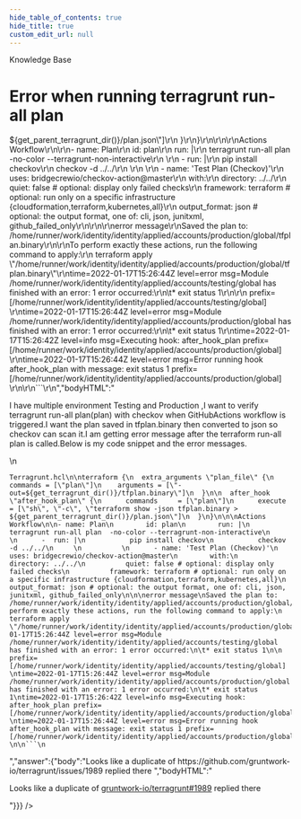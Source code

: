 ```yaml
---
hide_table_of_contents: true
hide_title: true
custom_edit_url: null
---
```



<head>
  <link rel="canonical" href="https://github.com/gruntwork-io/knowledge-base/discussions/146" />
</head>

<CenterLayout>
<span className="searchCategory">Knowledge Base</span>
<h1>Error when running terragrunt run-all plan</h1>
<GitHub discussion={{"id":"D_kwDOF8slf84AOiob","number":146,"author":{"login":"drey0143143"},"title":"Error when running terragrunt run-all plan","body":"I have multiple environment Testing and Production ,I want to verify terragrunt run-all plan(plan) with checkov when GitHubActions workflow is triggered.I want the plan saved in tfplan.binary then converted to json so checkov can scan it.I am getting error message after the terraform run-all plan is called.Below is my code snippet and the error messages.\r\n~~~\r\nTerragrunt.hcl\r\n\r\nterraform {\r\n  extra_arguments \"plan_file\" {\r\n    commands = [\"plan\"]\r\n    arguments = [\"-out=${get_terragrunt_dir()}/tfplan.binary\"]\r\n  }\r\n\r\n  after_hook \"after_hook_plan\" {\r\n      commands     = [\"plan\"]\r\n      execute      = [\"sh\", \"-c\", \"terraform show -json tfplan.binary > ${get_parent_terragrunt_dir()}/plan.json\"]\r\n  }\r\n}\r\n\r\n\r\nActions Workflow\r\n\r\n- name: Plan\r\n        id: plan\r\n        run: |\r\n          terragrunt run-all plan  -no-color --terragrunt-non-interactive\r\n          \r\n      -  run: |\r\n           pip install checkov\r\n           checkov -d ../../\r\n     \r\n          \r\n      - name: 'Test Plan (Checkov)'\r\n        uses: bridgecrewio/checkov-action@master\r\n        with:\r\n          directory: ../../\r\n          quiet: false # optional: display only failed checks\r\n          framework: terraform # optional: run only on a specific infrastructure {cloudformation,terraform,kubernetes,all}\r\n          output_format: json # optional: the output format, one of: cli, json, junitxml, github_failed_only\r\n\r\n\r\nerror message\r\nSaved the plan to: /home/runner/work/identity/identity/applied/accounts/production/global/tfplan.binary\r\n\r\nTo perform exactly these actions, run the following command to apply:\r\n    terraform apply \"/home/runner/work/identity/identity/applied/accounts/production/global/tfplan.binary\"\r\ntime=2022-01-17T15:26:44Z level=error msg=Module /home/runner/work/identity/identity/applied/accounts/testing/global has finished with an error: 1 error occurred:\r\n\t* exit status 1\r\n\r\n prefix=[/home/runner/work/identity/identity/applied/accounts/testing/global] \r\ntime=2022-01-17T15:26:44Z level=error msg=Module /home/runner/work/identity/identity/applied/accounts/production/global has finished with an error: 1 error occurred:\r\n\t* exit status 1\r\ntime=2022-01-17T15:26:42Z level=info msg=Executing hook: after_hook_plan prefix=[/home/runner/work/identity/identity/applied/accounts/production/global] \r\ntime=2022-01-17T15:26:44Z level=error msg=Error running hook after_hook_plan with message: exit status 1 prefix=[/home/runner/work/identity/identity/applied/accounts/production/global] \r\n\r\n```\r\n","bodyHTML":"<p dir=\"auto\">I have multiple environment Testing and Production ,I want to verify terragrunt run-all plan(plan) with checkov when GitHubActions workflow is triggered.I want the plan saved in tfplan.binary then converted to json so checkov can scan it.I am getting error message after the terraform run-all plan is called.Below is my code snippet and the error messages.</p>\n<div class=\"snippet-clipboard-content notranslate position-relative overflow-auto\" data-snippet-clipboard-copy-content=\"Terragrunt.hcl\n\nterraform {\n  extra_arguments &quot;plan_file&quot; {\n    commands = [&quot;plan&quot;]\n    arguments = [&quot;-out=${get_terragrunt_dir()}/tfplan.binary&quot;]\n  }\n\n  after_hook &quot;after_hook_plan&quot; {\n      commands     = [&quot;plan&quot;]\n      execute      = [&quot;sh&quot;, &quot;-c&quot;, &quot;terraform show -json tfplan.binary &gt; ${get_parent_terragrunt_dir()}/plan.json&quot;]\n  }\n}\n\n\nActions Workflow\n\n- name: Plan\n        id: plan\n        run: |\n          terragrunt run-all plan  -no-color --terragrunt-non-interactive\n          \n      -  run: |\n           pip install checkov\n           checkov -d ../../\n     \n          \n      - name: 'Test Plan (Checkov)'\n        uses: bridgecrewio/checkov-action@master\n        with:\n          directory: ../../\n          quiet: false # optional: display only failed checks\n          framework: terraform # optional: run only on a specific infrastructure {cloudformation,terraform,kubernetes,all}\n          output_format: json # optional: the output format, one of: cli, json, junitxml, github_failed_only\n\n\nerror message\nSaved the plan to: /home/runner/work/identity/identity/applied/accounts/production/global/tfplan.binary\n\nTo perform exactly these actions, run the following command to apply:\n    terraform apply &quot;/home/runner/work/identity/identity/applied/accounts/production/global/tfplan.binary&quot;\ntime=2022-01-17T15:26:44Z level=error msg=Module /home/runner/work/identity/identity/applied/accounts/testing/global has finished with an error: 1 error occurred:\n\t* exit status 1\n\n prefix=[/home/runner/work/identity/identity/applied/accounts/testing/global] \ntime=2022-01-17T15:26:44Z level=error msg=Module /home/runner/work/identity/identity/applied/accounts/production/global has finished with an error: 1 error occurred:\n\t* exit status 1\ntime=2022-01-17T15:26:42Z level=info msg=Executing hook: after_hook_plan prefix=[/home/runner/work/identity/identity/applied/accounts/production/global] \ntime=2022-01-17T15:26:44Z level=error msg=Error running hook after_hook_plan with message: exit status 1 prefix=[/home/runner/work/identity/identity/applied/accounts/production/global] \n\n```\"><pre class=\"notranslate\"><code class=\"notranslate\">Terragrunt.hcl\n\nterraform {\n  extra_arguments \"plan_file\" {\n    commands = [\"plan\"]\n    arguments = [\"-out=${get_terragrunt_dir()}/tfplan.binary\"]\n  }\n\n  after_hook \"after_hook_plan\" {\n      commands     = [\"plan\"]\n      execute      = [\"sh\", \"-c\", \"terraform show -json tfplan.binary &gt; ${get_parent_terragrunt_dir()}/plan.json\"]\n  }\n}\n\n\nActions Workflow\n\n- name: Plan\n        id: plan\n        run: |\n          terragrunt run-all plan  -no-color --terragrunt-non-interactive\n          \n      -  run: |\n           pip install checkov\n           checkov -d ../../\n     \n          \n      - name: 'Test Plan (Checkov)'\n        uses: bridgecrewio/checkov-action@master\n        with:\n          directory: ../../\n          quiet: false # optional: display only failed checks\n          framework: terraform # optional: run only on a specific infrastructure {cloudformation,terraform,kubernetes,all}\n          output_format: json # optional: the output format, one of: cli, json, junitxml, github_failed_only\n\n\nerror message\nSaved the plan to: /home/runner/work/identity/identity/applied/accounts/production/global/tfplan.binary\n\nTo perform exactly these actions, run the following command to apply:\n    terraform apply \"/home/runner/work/identity/identity/applied/accounts/production/global/tfplan.binary\"\ntime=2022-01-17T15:26:44Z level=error msg=Module /home/runner/work/identity/identity/applied/accounts/testing/global has finished with an error: 1 error occurred:\n\t* exit status 1\n\n prefix=[/home/runner/work/identity/identity/applied/accounts/testing/global] \ntime=2022-01-17T15:26:44Z level=error msg=Module /home/runner/work/identity/identity/applied/accounts/production/global has finished with an error: 1 error occurred:\n\t* exit status 1\ntime=2022-01-17T15:26:42Z level=info msg=Executing hook: after_hook_plan prefix=[/home/runner/work/identity/identity/applied/accounts/production/global] \ntime=2022-01-17T15:26:44Z level=error msg=Error running hook after_hook_plan with message: exit status 1 prefix=[/home/runner/work/identity/identity/applied/accounts/production/global] \n\n```\n</code></pre></div>","answer":{"body":"Looks like a duplicate of https://github.com/gruntwork-io/terragrunt/issues/1989 replied there ","bodyHTML":"<p dir=\"auto\">Looks like a duplicate of <a aria-label=\"Issue #1989\" class=\"issue-link js-issue-link\" data-error-text=\"Failed to load title\" data-id=\"1108709618\" data-permission-text=\"Title is private\" data-url=\"https://github.com/gruntwork-io/terragrunt/issues/1989\" data-hovercard-type=\"issue\" data-hovercard-url=\"/gruntwork-io/terragrunt/issues/1989/hovercard\" href=\"https://github.com/gruntwork-io/terragrunt/issues/1989\">gruntwork-io/terragrunt#1989</a> replied there</p>"}}} />

</CenterLayout>
  

<!-- ##DOCS-SOURCER-START
{
  "sourcePlugin": "github-discussions",
  "hash": "5842889626452009eb4b7fe4ad6c46f7"
}
##DOCS-SOURCER-END -->
